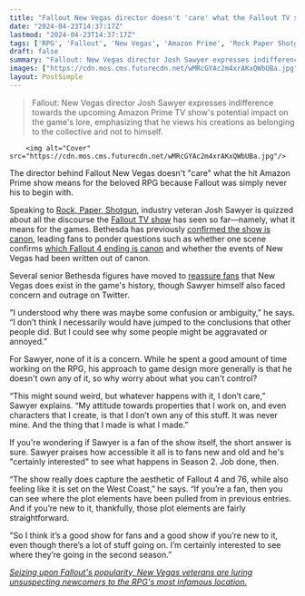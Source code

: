 ```yaml
---
title: "Fallout New Vegas director doesn't 'care' what the Fallout TV show does with the RPG's lore: 'It was never mine'"
date: "2024-04-23T14:37:17Z"
lastmod: "2024-04-23T14:37:17Z"
tags: ['RPG', 'Fallout', 'New Vegas', 'Amazon Prime', 'Rock Paper Shotgun', 'Josh Sawyer', 'Fallout TV Show', 'Canon', 'Fallout 4', 'Brotherhood of Steel']
draft: false
summary: "Fallout: New Vegas director Josh Sawyer expresses indifference towards the upcoming Amazon Prime TV show's potential impact on the game's lore, emphasizing that he views his creations as belonging to the collective and not to himself."
images: ["https://cdn.mos.cms.futurecdn.net/wMRcGYAc2m4xrAKxQWbUBa.jpg"]
layout: PostSimple
---
```

> Fallout: New Vegas director Josh Sawyer expresses indifference towards the upcoming Amazon Prime TV show's potential impact on the game's lore, emphasizing that he views his creations as belonging to the collective and not to himself.


        <img alt="Cover" src="https://cdn.mos.cms.futurecdn.net/wMRcGYAc2m4xrAKxQWbUBa.jpg"/>
        
The director behind Fallout New Vegas doesn't "care" what the hit Amazon Prime show means for the beloved RPG because Fallout was simply never his to begin with.

Speaking to [Rock, Paper, Shotgun](https://www.rockpapershotgun.com/whatever-the-fallout-tv-show-does-with-new-vegas-lore-josh-sawyer-doesnt-care-it-was-never-mine), industry veteran Josh Sawyer is quizzed about all the discourse the [Fallout TV show](https://www.gamesradar.com/fallout-tv-show-season-one-amazon-prime-video-release-date-cast-trailer-story-setting-guide/) has seen so far—namely, what it means for the games. Bethesda has previously [confirmed the show is canon](https://www.gamesradar.com/fallout-tv-show-canon-todd-howard/), leading fans to ponder questions such as whether one scene confirms [which Fallout 4 ending is canon](https://www.gamesradar.com/two-fallout-4-endings-might-have-quietly-become-canon-thanks-to-the-brotherhood-of-steels-fallout-tv-show-airship/) and whether the events of New Vegas had been written out of canon.

Several senior Bethesda figures have moved to [reassure fans](https://x.com/Dezinuh/status/1778466533649392038) that New Vegas does exist in the game's history, though Sawyer himself also faced concern and outrage on Twitter.

"I understood why there was maybe some confusion or ambiguity,” he says. “I don’t think I necessarily would have jumped to the conclusions that other people did. But I could see why some people might be aggravated or annoyed.”

For Sawyer, none of it is a concern. While he spent a good amount of time working on the RPG, his approach to game design more generally is that he doesn't own any of it, so why worry about what you can't control?

“This might sound weird, but whatever happens with it, I don’t care,” Sawyer explains. “My attitude towards properties that I work on, and even characters that I create, is that I don’t own any of this stuff. It was never mine. And the thing that I made is what I made.”

If you're wondering if Sawyer is a fan of the show itself, the short answer is sure. Sawyer praises how accessible it all is to fans new and old and he's "certainly interested" to see what happens in Season 2. Job done, then.

“The show really does capture the aesthetic of Fallout 4 and 76, while also feeling like it is set on the West Coast,” he says. “If you’re a fan, then you can see where the plot elements have been pulled from in previous entries. And if you’re new to it, thankfully, those plot elements are fairly straightforward. 

"So I think it’s a good show for fans and a good show if you’re new to it, even though there’s a lot of stuff going on. I’m certainly interested to see where they’re going in the second season.”

[<em>Seizing upon Fallout's popularity, New Vegas veterans are luring unsuspecting newcomers to the RPG's most infamous location.</em>](https://www.gamesradar.com/games/rpg/seizing-upon-fallouts-popularity-new-vegas-veterans-are-luring-unsuspecting-newcomers-to-the-rpgs-most-infamous-location/)
        